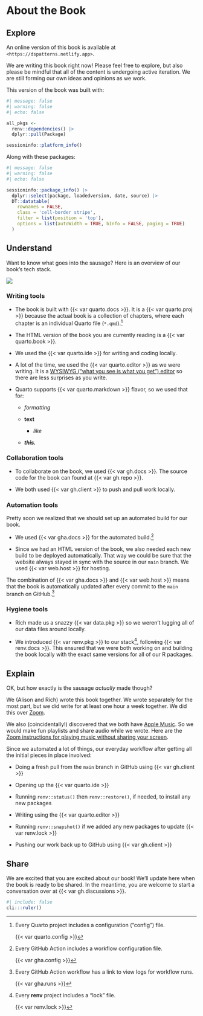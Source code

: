 # About the Book {.unnumbered}

## Explore

An online version of this book is available at `<https://dspatterns.netlify.app>`.

We are writing this book right now! Please feel free to explore, but also please be mindful that all of the content is undergoing active iteration. We are still forming our own ideas and opinions as we work.

This version of the book was built with:

```r
#| message: false
#| warning: false
#| echo: false

all_pkgs <- 
  renv::dependencies() |> 
  dplyr::pull(Package) 

sessioninfo::platform_info()
```

Along with these packages:

```r
#| message: false
#| warning: false
#| echo: false

sessioninfo::package_info() |> 
  dplyr::select(package, loadedversion, date, source) |> 
  DT::datatable(
    rownames = FALSE,
    class = 'cell-border stripe',
    filter = list(position = 'top'),
    options = list(autoWidth = TRUE, bInfo = FALSE, paging = TRUE)
  )
```

## Understand

::: {layout-ncol="2"}
Want to know what goes into the sausage? Here is an overview of our book's tech stack.

![](img/sausage.jpeg){fig-align="right"}
:::

### Writing tools


-   The book is built with {{< var quarto.docs >}}. It is a {{< var quarto.proj >}} because the actual book is a collection of chapters, where each chapter is an individual Quarto file (`*.qmd`).[^book-1]

[^book-1]: Every Quarto project includes a configuration ("config") file.

    {{< var quarto.config >}}

::: {.content-visible when-format="html"}
-   The HTML version of the book you are currently reading is a {{< var quarto.book >}}.
:::

-   We used the {{< var quarto.ide >}} for writing and coding locally.

-   A lot of the time, we used the {{< var quarto.editor >}} as we were writing. It is a [WYSIWYG ("what you see is what you get") editor](https://en.wikipedia.org/wiki/WYSIWYG) so there are less surprises as you write.

-   Quarto supports {{< var quarto.markdown >}} flavor, so we used that for:

    -   *formatting*

    -   **text**

        -   *like*

    -   ***this.***

### Collaboration tools

-   To collaborate on the book, we used {{< var gh.docs >}}. The source code for the book can found at {{< var gh.repo >}}.

-   We both used {{< var gh.client >}} to push and pull work locally.

### Automation tools

Pretty soon we realized that we should set up an automated build for our book.

-   We used {{< var gha.docs >}} for the automated build.[^book-2]

-   Since we had an HTML version of the book, we also needed each new build to be deployed automatically. That way we could be sure that the website always stayed in sync with the source in our `main` branch. We used {{< var web.host >}} for hosting.

[^book-2]: Every GitHub Action includes a workflow configuration file.

    {{< var gha.config >}}

The combination of {{< var gha.docs >}} and {{< var web.host >}} means that the book is automatically updated after every commit to the `main` branch on GitHub.[^book-3]

[^book-3]: Every GitHub Action workflow has a link to view logs for workflow runs.

    {{< var gha.runs >}}

### Hygiene tools

-   Rich made us a snazzy {{< var data.pkg >}} so we weren't lugging all of our data files around locally.

-   We introduced {{< var renv.pkg >}} to our stack[^book-4], following {{< var renv.docs >}}. This ensured that we were both working on and building the book locally with the exact same versions for all of our R packages.

[^book-4]: Every **renv** project includes a "lock" file.

    {{< var renv.lock >}}

## Explain

OK, but how exactly is the sausage *actually* made though?

We (Alison and Rich) wrote this book together. We wrote separately for the most part, but we did write for at least one hour a week together. We did this over [Zoom](https://zoom.us/).

We also (coincidentally!) discovered that we both have [Apple Music](https://www.apple.com/apple-music/). So we would make fun playlists and share audio while we wrote. Here are the [Zoom instructions for playing music without sharing your screen](https://support.zoom.us/hc/en-us/articles/201362643-Sharing-computer-sound-in-a-screen-share#h_01GBXFC4HB7B83C4T81Y5RRR38).

Since we automated a lot of things, our everyday workflow after getting all the initial pieces in place involved:

-   Doing a fresh pull from the `main` branch in GitHub using {{< var gh.client >}}

-   Opening up the {{< var quarto.ide >}}

-   Running `renv::status()` then `renv::restore()`, if needed, to install any new packages

-   Writing using the {{< var quarto.editor >}}

-   Running `renv::snapshot()` if we added any new packages to update {{< var renv.lock >}}

-   Pushing our work back up to GitHub using {{< var gh.client >}}

## Share

We are excited that you are excited about our book! We'll update here when the book is ready to be shared. In the meantime, you are welcome to start a conversation over at {{< var gh.discussions >}}.

```r
#| include: false
cli:::ruler()
```
